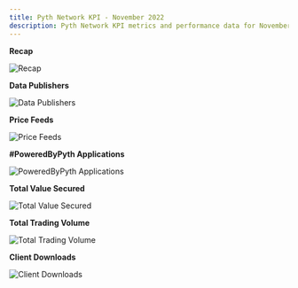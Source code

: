 ```yaml
---
title: Pyth Network KPI - November 2022
description: Pyth Network KPI metrics and performance data for November 2022.
---
```


**Recap**

![Recap](/images/kpi/november-22/Momentum%20November-22.jpg)

**Data Publishers**

![Data Publishers](/images/kpi/november-22/Publisher%20Growth%20November%20v2.png)

**Price Feeds**

![Price Feeds](/images/kpi/november-22/Price%20Feeds%20November.png)

**#PoweredByPyth Applications**

![PoweredByPyth Applications](/images/kpi/november-22/Apps%20Integrations.png)

**Total Value Secured**

![Total Value Secured](/images/kpi/november-22/November%20dApps%20TVS.png)

**Total Trading Volume**

![Total Trading Volume](/images/kpi/november-22/November%20Trading%20Volume.png)

**Client Downloads**

![Client Downloads](/images/kpi/november-22/Client%20Downloads%20Cumulative%20November.png)
